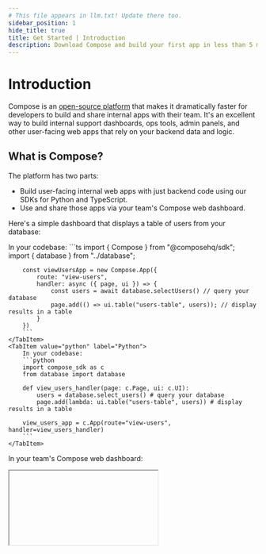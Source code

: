 ```yaml
---
# This file appears in llm.txt! Update there too.
sidebar_position: 1
hide_title: true
title: Get Started | Introduction
description: Download Compose and build your first app in less than 5 minutes.
---
```



# Introduction

Compose is an [open-source platform](https://github.com/compose-dev/compose) that makes it dramatically faster for developers to build and share internal apps with their team. It's an excellent way to build internal support dashboards, ops tools, admin panels, and other user-facing web apps that rely on your backend data and logic.

## What is Compose?

The platform has two parts:
- Build user-facing internal web apps with just backend code using our SDKs for Python and TypeScript.
- Use and share those apps via your team's Compose web dashboard.

Here's a simple dashboard that displays a table of users from your database:

<Tabs groupId="sdkLanguage">
    <TabItem value="node" label="TypeScript / JavaScript">
        In your codebase:
        ```ts
        import { Compose } from "@composehq/sdk";
        import { database } from "../database";

        const viewUsersApp = new Compose.App({
            route: "view-users",
            handler: async ({ page, ui }) => {
                const users = await database.selectUsers() // query your database
                page.add(() => ui.table("users-table", users)); // display results in a table
            }
        })
        ```
    </TabItem>
    <TabItem value="python" label="Python">
        In your codebase:
        ```python
        import compose_sdk as c
        from database import database

        def view_users_handler(page: c.Page, ui: c.UI):
            users = database.select_users() # query your database
            page.add(lambda: ui.table("users-table", users)) # display results in a table

        view_users_app = c.App(route="view-users", handler=view_users_handler)
        ```
    </TabItem>
</Tabs>

In your team's Compose web dashboard:

<IFrame type="get-started-quickstart-table" heightPx={390} />

**The Compose SDK** includes tables, forms, charts, and 40+ other professional-grade components to quickly build apps. Since the SDK is installed into your backend, connecting these components to your own data and logic is as easy as importing functions and calling them within the Compose Apps that you define.

**The Compose web dashboard** renders beautiful, responsive UIs for your apps and enables you to share them with your entire team. It also bundles audit logs, RBAC, and other useful features to manage your tools without any configuration on your end.

When you're ready, Compose scales to support complex, reactive, multi-page internal apps. Existing users have built internal apps to label thousands of PDFs, manage live events, run AI inference on their data, and more.

## Installation

### Add to existing project

The easiest way to use Compose is by installing it as a dependency in your server-side application. That way, your Compose Apps live alongside your existing code - letting you share models, utilities, and logic just by importing them.

#### Node.js guides

<NodeInstallationGrid />

#### Python guides

<PythonInstallationGrid />

:::note
Don't see your framework? You can still use the general [Node.js](/get-started/installation/node-js) or [Python](/get-started/installation/python) installation guides. The setup is virtually the same for all frameworks.
:::

### Create a new project

If you're just exploring for now or prefer to start from scratch, you can also create a new project with the SDK and some starter apps.

<NewProjectGrid />
